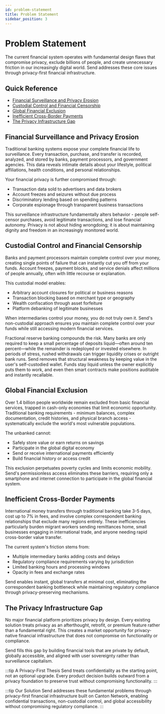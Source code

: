```yaml
---
id: problem-statement
title: Problem Statement
sidebar_position: 3
---
```


# Problem Statement

The current financial system operates with fundamental design flaws that compromise privacy, exclude billions of people, and create unnecessary friction in our increasingly digital world. Send addresses these core issues through privacy-first financial infrastructure.

## Quick Reference

- [Financial Surveillance and Privacy Erosion](#financial-surveillance-and-privacy-erosion)
- [Custodial Control and Financial Censorship](#custodial-control-and-financial-censorship)
- [Global Financial Exclusion](#global-financial-exclusion)
- [Inefficient Cross-Border Payments](#inefficient-cross-border-payments)
- [The Privacy Infrastructure Gap](#the-privacy-infrastructure-gap)

## Financial Surveillance and Privacy Erosion

Traditional banking systems expose your complete financial life to surveillance. Every transaction, purchase, and transfer is recorded, analyzed, and stored by banks, payment processors, and government agencies. This data reveals intimate details about your lifestyle, political affiliations, health conditions, and personal relationships.

Your financial privacy is further compromised through:
- Transaction data sold to advertisers and data brokers
- Account freezes and seizures without due process
- Discriminatory lending based on spending patterns
- Corporate espionage through transparent business transactions

This surveillance infrastructure fundamentally alters behavior - people self-censor purchases, avoid legitimate transactions, and lose financial autonomy. Privacy is not about hiding wrongdoing; it is about maintaining dignity and freedom in an increasingly monitored world.

## Custodial Control and Financial Censorship

Banks and payment processors maintain complete control over your money, creating single points of failure that can instantly cut you off from your funds. Account freezes, payment blocks, and service denials affect millions of people annually, often with little recourse or explanation.

This custodial model enables:
- Arbitrary account closures for political or business reasons
- Transaction blocking based on merchant type or geography
- Wealth confiscation through asset forfeiture
- Platform debanking of legitimate businesses

When intermediaries control your money, you do not truly own it. Send's non-custodial approach ensures you maintain complete control over your funds while still accessing modern financial services.

Fractional reserve banking compounds the risk. Many banks are only required to keep a small percentage of deposits liquid—often around ten percent—while the remainder is redeployed or invested elsewhere. In periods of stress, rushed withdrawals can trigger liquidity crises or outright bank runs. Send removes that structural weakness by keeping value in the user's self-custodied wallet. Funds stay liquid unless the owner explicitly puts them to work, and even then smart contracts make positions auditable and instantly recallable.

## Global Financial Exclusion

Over 1.4 billion people worldwide remain excluded from basic financial services, trapped in cash-only economies that limit economic opportunity. Traditional banking requirements - minimum balances, complex documentation, credit histories, and physical branch access - systematically exclude the world's most vulnerable populations.

The unbanked cannot:
- Safely store value or earn returns on savings
- Participate in the global digital economy
- Send or receive international payments efficiently
- Build financial history or access credit

This exclusion perpetuates poverty cycles and limits economic mobility. Send's permissionless access eliminates these barriers, requiring only a smartphone and internet connection to participate in the global financial system.

## Inefficient Cross-Border Payments

International money transfers through traditional banking take 3-5 days, cost up to 7% in fees, and involve complex correspondent banking relationships that exclude many regions entirely. These inefficiencies particularly burden migrant workers sending remittances home, small businesses engaging in international trade, and anyone needing rapid cross-border value transfer.

The current system's friction stems from:
- Multiple intermediary banks adding costs and delays
- Regulatory compliance requirements varying by jurisdiction
- Limited banking hours and processing windows
- Opacity in fees and exchange rates

Send enables instant, global transfers at minimal cost, eliminating the correspondent banking bottleneck while maintaining regulatory compliance through privacy-preserving mechanisms.

## The Privacy Infrastructure Gap

No major financial platform prioritizes privacy by design. Every existing solution treats privacy as an afterthought, retrofit, or premium feature rather than a fundamental right. This creates a market opportunity for privacy-native financial infrastructure that does not compromise on functionality or compliance.

Send fills this gap by building financial tools that are private by default, globally accessible, and aligned with user sovereignty rather than surveillance capitalism.

:::tip A Privacy-First Thesis
Send treats confidentiality as the starting point, not an optional upgrade. Every product decision builds outward from a privacy foundation to preserve trust without compromising functionality.
:::


:::tip Our Solution
Send addresses these fundamental problems through privacy-first financial infrastructure built on Canton Network, enabling confidential transactions, non-custodial control, and global accessibility without compromising regulatory compliance.
:::
